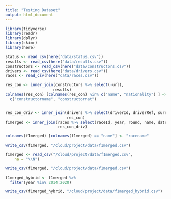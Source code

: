 ```yaml
---
title: "Testing Dataset"
output: html_document
---
```


```r
library(tidyverse)
library(readr)
library(dplyr)
library(skimr)
library(here)
```


```r
status <- read_csv(here("data/status.csv"))
results <- read_csv(here("data/results.csv"))
constructors <- read_csv(here("data/constructors.csv"))
drivers <- read_csv(here("data/drivers.csv"))
races <- read_csv(here("data/races.csv"))

res_con <- inner_join(constructors %>% select(-url), 
                     results)
colnames(res_con) [colnames(res_con) %in% c("name", "nationality") ] <- 
  c("constructorname", "constructornat")


res_con_driv <- inner_join(drivers %>% select(driverId, driverRef, surname),
                           res_con)
f1merged <- inner_join(races %>% select(raceId, year, round, name, date),
                       res_con_driv)

colnames(f1merged) [colnames(f1merged) == "name"] <- "racename"

write_csv(f1merged, "/cloud/project/data/f1merged.csv")
```







```r
f1merged <- read_csv("/cloud/project/data/f1merged.csv", 
    na = "\\N")

write_csv(f1merged, "/cloud/project/data/f1merged.csv")

f1merged_hybrid <- f1merged %>%
  filter(year %in% 2014:2020)

write_csv(f1merged_hybrid, "/cloud/project/data/f1merged_hybrid.csv")
```






